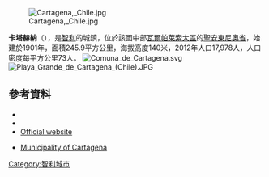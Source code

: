 [[Image:Cartagena,_Chile.jpg|right]]

'''卡塔赫納'''（{{lang-es|Cartagena}}），是[[智利|智利]]的城鎮，位於該國中部[[瓦爾帕萊索大區|瓦爾帕萊索大區]]的[[聖安東尼奧省|聖安東尼奧省]]，始建於1901年，面積245.9平方公里，海拔高度140米，2012年人口17,978人，人口密度每平方公里73人。
[[Image:Comuna_de_Cartagena.svg|right]]
[[Image:Playa_Grande_de_Cartagena_(Chile).JPG|thumb]]

{{Coord|33|32|33|S|71|35|45|W|display=title}}

==參考資料==
*{{Cite web|url=http://www.cartagena-chile.cl/|title=Municipality of Cartagena|accessdate=28 July 2010|language=es|archive-url=https://web.archive.org/web/20100726213837/http://www.cartagena-chile.cl/|archive-date=2010-07-26|dead-url=yes}}
*{{cite web |url= http://www.ine.cl/canales/chile_estadistico/censos_poblacion_vivienda/censo_pobl_vivi.php |title= National Statistics Institute |accessdate= 28 July 2010 |language= es |archive-date= 2019-01-06 |archive-url= https://web.archive.org/web/20190106234357/http://www.ine.cl/404.html?aspxerrorpath=%2Fcanales%2Fchile_estadistico%2Fcensos_poblacion_vivienda%2Fcenso_pobl_vivi.php |dead-url= no }}
*[https://web.archive.org/web/20100726213837/http://www.cartagena-chile.cl/ Official website] {{es icon}}
* {{es icon}} [https://web.archive.org/web/20100726213837/http://www.cartagena-chile.cl/ Municipality of Cartagena]

{{Chile-geo-stub}}
[[Category:智利城市|Category:智利城市]]